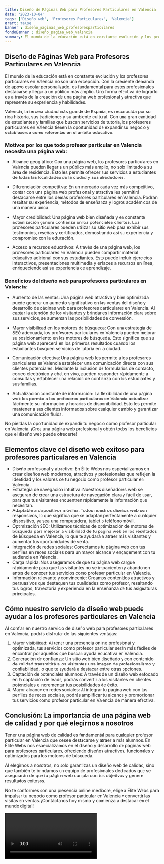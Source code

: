 ```yaml
---
title: Diseño de Páginas Web para Profesores Particulares en Valencia
date: '2023-10-04'
tags: ['Diseño web', 'Profesores Particulares', 'Valencia']
draft: false
banner : diseño_paginas_web_profesoresparticulares
fondoBanner : diseño_pagina_web_valencia
summary: El mundo de la educación está en constante evolución y los profesores particulares en Valencia no son una excepción. Con la creciente demanda de apoyo escolar personalizado, es fundamental para estos profesionales destacarse y llegar a un público más amplio. Una forma efectiva de lograrlo es a través de la creación de una página web profesional y atractiva que represente su experiencia y habilidades.
---
```


## Diseño de Páginas Web para Profesores Particulares en Valencia

El mundo de la educación está en constante evolución y los profesores particulares en Valencia no son una excepción. Con la creciente demanda de apoyo escolar personalizado, es fundamental para estos profesionales destacarse y llegar a un público más amplio. Una forma efectiva de lograrlo es a través de la creación de una página web profesional y atractiva que represente su experiencia y habilidades.

Valencia, la tercera ciudad más grande de España, es reconocida por su rica historia, sus tradiciones y su ambiente cultural. Con una gran cantidad de estudiantes y familias que buscan servicios de tutoría, los profesores particulares en Valencia tienen la oportunidad de expandir su negocio y establecerse como referentes en el ámbito educativo.

### Motivos por los que todo profesor particular en Valencia necesita una página web:

- Alcance geográfico: Con una página web, los profesores particulares en Valencia pueden llegar a un público más amplio, no solo limitado a su área de residencia. Esto les permite ofrecer sus servicios a estudiantes de todas las localidades de la ciudad y sus alrededores.

- Diferenciación competitiva: En un mercado cada vez más competitivo, contar con una página web profesional y atractiva les permitirá destacarse entre los demás profesores particulares en Valencia. Podrán resaltar su experiencia, métodos de enseñanza y logros académicos de una manera única.

- Mayor credibilidad: Una página web bien diseñada y en constante actualización genera confianza en los potenciales clientes. Los profesores particulares pueden utilizar su sitio web para exhibir sus testimonios, reseñas y certificados, demostrando así su experiencia y compromiso con la educación.

- Acceso a recursos educativos: A través de una página web, los profesores particulares en Valencia pueden compartir material educativo adicional con sus estudiantes. Esto puede incluir ejercicios interactivos, presentaciones multimedia y enlaces a recursos en línea, enriqueciendo así su experiencia de aprendizaje.

### Beneficios del diseño web para profesores particulares en Valencia:

- Aumento de las ventas: Una página web atractiva y bien optimizada puede generar un aumento significativo en las ventas del diseño y desarrollo de páginas web para profesores particulares en Valencia. Al captar la atención de los visitantes y brindarles información clara sobre sus servicios, se aumentan las posibilidades de conversión.

- Mayor visibilidad en los motores de búsqueda: Con una estrategia de SEO adecuada, los profesores particulares en Valencia pueden mejorar su posicionamiento en los motores de búsqueda. Esto significa que su página web aparecerá en los primeros resultados cuando los estudiantes busquen servicios de tutoría en la ciudad.

- Comunicación efectiva: Una página web les permite a los profesores particulares en Valencia establecer una comunicación directa con sus clientes potenciales. Mediante la inclusión de formularios de contacto, correo electrónico y chat en vivo, pueden responder rápidamente a consultas y establecer una relación de confianza con los estudiantes y sus familias.

- Actualización constante de información: La flexibilidad de una página web les permite a los profesores particulares en Valencia actualizar fácilmente su información y horarios de disponibilidad. Esto les permite mantener a sus clientes informados sobre cualquier cambio y garantizar una comunicación fluida.

No pierdas la oportunidad de expandir tu negocio como profesor particular en Valencia. ¡Crea una página web profesional y obtén todos los beneficios que el diseño web puede ofrecerte!

<GifSeo />

<Cta />

## Elementos clave del diseño web exitoso para profesores particulares en Valencia

- Diseño profesional y atractivo: En Élite Webs nos especializamos en crear diseños web modernos, atractivos y profesionales que reflejen la identidad y los valores de tu negocio como profesor particular en Valencia.
- Estrategia de navegación intuitiva: Nuestros diseñadores web se aseguran de crear una estructura de navegación clara y fácil de usar, para que tus visitantes encuentren rápidamente la información que necesitan.
- Adaptable a dispositivos móviles: Todos nuestros diseños web son responsivos, lo que significa que se adaptan perfectamente a cualquier dispositivo, ya sea una computadora, tablet o teléfono móvil.
- Optimización SEO: Utilizamos técnicas de optimización de motores de búsqueda para mejorar la visibilidad de tu página web en los resultados de búsqueda en Valencia, lo que te ayudará a atraer más visitantes y aumentar tus oportunidades de venta.
- Integración de redes sociales: Conectamos tu página web con tus perfiles en redes sociales para un mayor alcance y engagement con tu audiencia en Valencia.
- Carga rápida: Nos aseguramos de que tu página web cargue rápidamente para que tus visitantes no se impacienten y abandonen antes de conocer tus servicios como profesor particular en Valencia.
- Información relevante y convincente: Creamos contenidos atractivos y persuasivos que destaquen tus cualidades como profesor, resaltando tus logros, trayectoria y experiencia en la enseñanza de tus asignaturas principales.

## Cómo nuestro servicio de diseño web puede ayudar a los profesores particulares en Valencia

Al confiar en nuestro servicio de diseño web para profesores particulares en Valencia, podrás disfrutar de las siguientes ventajas:

1. Mayor visibilidad: Al tener una presencia online profesional y optimizada, tus servicios como profesor particular serán más fáciles de encontrar por aquellos que buscan ayuda educativa en Valencia.
2. Generación de confianza: Un sitio web bien diseñado y con contenido de calidad transmitirá a los visitantes una imagen de profesionalismo y confiabilidad, lo que te ayudará a destacar entre otras opciones.
3. Captación de potenciales alumnos: A través de un diseño web enfocado en la captación de leads, podrás convertir a los visitantes en clientes potenciales e incrementar tus posibilidades de éxito.
4. Mayor alcance en redes sociales: Al integrar tu página web con tus perfiles de redes sociales, podrás amplificar tu alcance y promocionar tus servicios como profesor particular en Valencia de manera efectiva.

## Conclusión: La importancia de una página web de calidad y por qué elegirnos a nosotros

Tener una página web de calidad es fundamental para cualquier profesor particular en Valencia que desee destacarse y atraer a más alumnos. En Élite Webs nos especializamos en el diseño y desarrollo de páginas web para profesores particulares, ofreciendo diseños atractivos, funcionales y optimizados para los motores de búsqueda.

Al elegirnos a nosotros, no solo garantizas un diseño web de calidad, sino que también te brindamos un equipo de profesionales dedicados que se asegurarán de que tu página web cumpla con tus objetivos y genere resultados exitosos.

No te conformes con una presencia online mediocre, elige a Élite Webs para impulsar tu negocio como profesor particular en Valencia y convertir las visitas en ventas. ¡Contáctanos hoy mismo y comienza a destacar en el mundo digital!

<Video />

<CtaBot job='Profesores Particulares' city='Valencia'/>

<Gmaps query='Valencia+españa+maps' />
